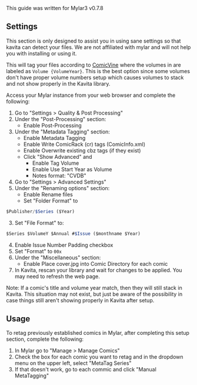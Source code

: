 
<Callout type="info">
This guide was written for Mylar3 v0.7.8
</Callout>

## Settings

<Callout type="warning" emoji="⚠️">
  This section is only designed to assist you in using sane settings so that kavita can detect your files. We are not affiliated with mylar and will not help you with installing or using it. 
</Callout>

This will tag your files according to [ComicVine](https://comicvine.gamespot.com/) where the volumes in are labeled as `Volume {VolumeYear}`. This is the best option since some volumes don't have proper volume numbers setup which causes volumes to stack and not show properly in the Kavita library.

Access your Mylar instance from your web browser and complete the following:
1. Go to "Settings > Quality & Post Processing"
2. Under the "Post-Processing" section:
	* Enable Post-Processing
3. Under the "Metadata Tagging" section:
	* Enable Metadata Tagging
	* Enable Write ComicRack (cr) tags (ComicInfo.xml)
	* Enable Overwrite existing cbz tags (if they exist)
	*  Click "Show Advanced" and
		* Enable Tag Volume
		* Enable Use Start Year as Volume
		* Notes format: "CVDB"
4. Go to "Settings > Advanced Settings"
5. Under the "Renaming options" section:
	*  Enable Rename files
	*  Set "Folder Format" to
  
```ts copy
$Publisher/$Series ($Year)
```

  3. Set "File Format" to:
```ts copy
$Series $VolumeY $Annual #$Issue ($monthname $Year)
```

4. Enable Issue Number Padding checkbox
5. Set "Format" to `00x`
6. Under the "Miscellaneous" section:
	* Enable Place cover.jpg into Comic Directory for each comic
7. In Kavita, rescan your library and wait for changes to be applied. You may need to refresh the web page.

Note: If a comic's title and volume year match, then they will still stack in Kavita. This situation may not exist, but just be aware of the possibility in case things still aren't showing properly in Kavita after setup.

## Usage

To retag previously established comics in Mylar, after completing this setup section, complete the following:
1. In Mylar go to "Manage > Manage Comics"
2. Check the box for each comic you want to retag and in the dropdown menu on the upper left, select "MetaTag Series"
3. If that doesn't work, go to each commic and click "Manual MetaTagging"
